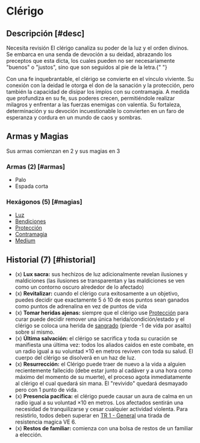 
# Clérigo

<Bleed>
  <Screenshot src={holyWarriorPic} alt="placeholder" full />
</Bleed>

## Descripción [#desc]

<Callout type="warning" emoji="🔎">
  Necesita revisión
</Callout>
El clérigo canaliza su poder de la luz y el orden divinos. Se embarca en una senda
de devoción a su deidad, abrazando los preceptos que esta dicta, los cuales pueden
no ser necesariamente "buenos" o "justos", sino que son seguidos al pie de la letra.{" "}

Con una fe inquebrantable, el clérigo se convierte en el vínculo viviente. Su conexión con la deidad le otorga el don de la sanación y la protección, pero también la capacidad de disipar los impíos con su contramagia. A medida que profundiza en su fe, sus poderes crecen, permitiéndole realizar milagros y enfrentar a las fuerzas enemigas con valentía. Su fortaleza, determinación y su devoción incuestionable lo convierten en un faro de esperanza y cordura en un mundo de caos y sombras.

## Armas y Magias

Sus armas comienzan en 2 y sus magias en 3

### Armas (2) [#armas]

- Palo
- Espada corta

### Hexágonos (5) [#magias]

- [Luz](/docs/list-hexagons/e01)
- [Bendiciones](/docs/list-hexagons/e04)
- [Protección](/docs/list-hexagons/e19)
- [Contramagia](/docs/list-hexagons/e12)
- [Medium](/docs/list-hexagons/e21)

## Historial (7) [#historial]

- (x) **Lux sacra:** <Pill type="p"/><Pill type="u"/> sus hechizos de luz adicionalmente revelan ilusiones y maldiciones (las ilusiones se transparentan y las maldiciones se ven como un contorno oscuro alrededor de lo afectado)
- (x) **Revitalizar:** <Pill type="u"/><Pill type="s"/> cuando el clérigo cura exitosamente a un objetivo, puedes decidir que exactamente 5 ó 10 de esos puntos sean ganados como puntos de adrenalina en vez de puntos de vida
- (x) **Tomar heridas ajenas:** <Pill type="u"/><Pill type="s"/> siempre que el clérigo use [Protección](/docs/list-hexagons/e19) para curar puede decidir remover una única herida/condición/estado y el clérigo se coloca una herida de [sangrado](/docs/ruling-combat/06/common) (pierde -1 de vida por asalto) sobre sí mismo.
- (x) **Última salvación:** <Pill type="s"/> el clérigo se sacrifica y toda su curación se manifiesta una última vez: todos los aliados caidos en este combate, en un radio igual a su voluntad ×10 en metros reviven con toda su salud. El cuerpo del clérigo se disolverá en un haz de luz.
- (x) **Resurrección:** <Pill type="s"/><Pill type="eo"/> el Clérigo puede traer de nuevo a la vida a alguien recientemente fallecido (debe estar junto al cadáver y a una hora como máximo del momento de su muerte), el proceso agota inmediatamente al clérigo el cual quedará sin mana. El "revivido" quedará desmayado pero con 1 punto de vida.
- (x) **Presencia pacífica:** <Pill type="s"/><Pill type="eo"/> el clérigo puede causar un aura de calma en un radio igual a su voluntad ×10 en metros. Los afectados sentirán una necesidad de tranquilizarse y cesar cualquier actividad violenta. Para resistirlo, todos deben superar en [TR 1 - General](/docs/resolution-tables/TR1) una tirada de resistencia magica VE 6.
- (x) **Restos de familiar:** comienza con una bolsa de restos de un familiar a elección.

